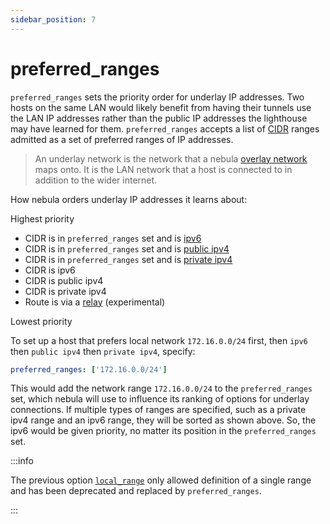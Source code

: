 ```yaml
---
sidebar_position: 7
---
```


# preferred_ranges

`preferred_ranges` sets the priority order for underlay IP addresses. Two hosts on the same LAN would likely benefit from having their tunnels use the LAN IP addresses rather than the public IP addresses the lighthouse may have learned for them. `preferred_ranges` accepts a list of [CIDR](https://en.wikipedia.org/wiki/Classless_Inter-Domain_Routing) ranges admitted as a set of preferred ranges of IP addresses.

> An underlay network is the network that a nebula [overlay network](https://en.wikipedia.org/wiki/Overlay_network) maps onto. It is the LAN network that a host is connected to in addition to the wider internet.

How nebula orders underlay IP addresses it learns about:

Highest priority

- CIDR is in `preferred_ranges` set and is [ipv6](https://en.wikipedia.org/wiki/IPv6)
- CIDR is in `preferred_ranges` set and is [public ipv4](https://en.wikipedia.org/wiki/IPv4)
- CIDR is in `preferred_ranges` set and is [private ipv4](https://en.wikipedia.org/wiki/IPv4#Private_networks)
- CIDR is ipv6
- CIDR is public ipv4
- CIDR is private ipv4
- Route is via a [relay](/config/relay) (experimental)

Lowest priority

To set up a host that prefers local network `172.16.0.0/24` first, then `ipv6` then `public ipv4` then `private ipv4`, specify:

```yml
preferred_ranges: ['172.16.0.0/24']
```

This would add the network range `172.16.0.0/24` to the `preferred_ranges` set, which nebula will use to influence its ranking of options for underlay connections. If multiple types of ranges are specified, such as a private ipv4 range and an ipv6 range, they will be sorted as shown above. So, the ipv6 would be given priority, no matter its position in the `preferred_ranges` set.

:::info

The previous option [`local_range`](/config/local-range) only allowed definition of a single range
and has been deprecated and replaced by `preferred_ranges`.

:::
